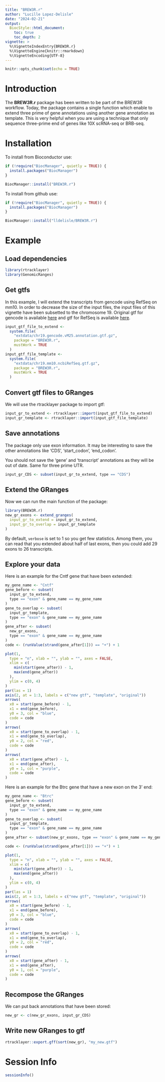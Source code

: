 ```yaml
---
title: "BREW3R.r"
author: "Lucille Lopez-Delisle"
date: "2024-02-21"
output:
  BiocStyle::html_document:
    toc: true
    toc_depth: 2
vignette: >
  %\VignetteIndexEntry{BREW3R.r}
  %\VignetteEngine{knitr::rmarkdown}
  %\VignetteEncoding{UTF-8}
---
```


```r
knitr::opts_chunk$set(echo = TRUE)
```

# Introduction

The **BREW3R.r** package has been written to be part of the BREW3R workflow.
Today, the package contains a single function which enable to extend three prime
of gene annotations using another gene annotation as template.
This is very helpful when you are using a technique that only sequence
three-prime end of genes like 10X scRNA-seq or BRB-seq.

# Installation

To install from Bioconductor use:

```r
if (!require("BiocManager", quietly = TRUE)) {
  install.packages("BiocManager")
}

BiocManager::install("BREW3R.r")
```

To install from github use:

```r
if (!require("BiocManager", quietly = TRUE)) {
  install.packages("BiocManager")
}

BiocManager::install("lldelisle/BREW3R.r")
```

# Example

## Load dependencies

```r
library(rtracklayer)
library(GenomicRanges)
```

## Get gtfs

In this example, I will extend the transcripts from gencode using
RefSeq on mm10. In order to decrease the size of the input files, the input
files of this vignette have been subsetted to the chromosome 19.
Original gtf for gencode is available
[here](https://ftp.ebi.ac.uk/pub/databases/gencode/Gencode_mouse/release_M25/gencode.vM25.annotation.gtf.gz)
and gtf for RefSeq is available
[here](https://hgdownload.soe.ucsc.edu/goldenPath/mm10/bigZips/genes/mm10.ncbiRefSeq.gtf.gz).

```r
input_gtf_file_to_extend <-
  system.file(
    "extdata/chr19.gencode.vM25.annotation.gtf.gz",
    package = "BREW3R.r",
    mustWork = TRUE
  )
input_gtf_file_template <-
  system.file(
    "extdata/chr19.mm10.ncbiRefSeq.gtf.gz",
    package = "BREW3R.r",
    mustWork = TRUE
  )
```

## Convert gtf files to GRanges

We will use the rtracklayer package to import gtf:

```r
input_gr_to_extend <- rtracklayer::import(input_gtf_file_to_extend)
input_gr_template <- rtracklayer::import(input_gtf_file_template)
```

## Save annotations

The package only use exon information.
It may be interesting to save the other annotations like 'CDS',
'start_codon', 'end_codon'.

You should not save the 'gene' and 'transcript' annotations as they will be out
of date. Same for three prime UTR.

```r
input_gr_CDS <- subset(input_gr_to_extend, type == "CDS")
```

## Extend the GRanges

Now we can run the main function of the package:

```r
library(BREW3R.r)
new_gr_exons <- extend_granges(
  input_gr_to_extend = input_gr_to_extend,
  input_gr_to_overlap = input_gr_template
)
```

By default, `verbose` is set to 1 so you get few statistics.
Among them, you can read that you extended about half of last exons,
then you could add 29 exons to 26 transcripts.

## Explore your data

Here is an example for the Cntf gene that have been extended:

```r
my_gene_name <- "Cntf"
gene_before <- subset(
  input_gr_to_extend,
  type == "exon" & gene_name == my_gene_name
)
gene_to_overlap <- subset(
  input_gr_template,
  type == "exon" & gene_name == my_gene_name
)
gene_after <- subset(
  new_gr_exons,
  type == "exon" & gene_name == my_gene_name
)
code <- (runValue(strand(gene_after[1])) == "+") + 1

plot(1,
  type = "n", xlab = "", ylab = "", axes = FALSE,
  xlim = c(
    min(start(gene_after)) - 1,
    max(end(gene_after))
  ),
  ylim = c(0, 4)
)
par(las = 1)
axis(2, at = 1:3, labels = c("new gtf", "template", "original"))
arrows(
  x0 = start(gene_before) - 1,
  x1 = end(gene_before),
  y0 = 3, col = "blue",
  code = code
)
arrows(
  x0 = start(gene_to_overlap) - 1,
  x1 = end(gene_to_overlap),
  y0 = 2, col = "red",
  code = code
)
arrows(
  x0 = start(gene_after) - 1,
  x1 = end(gene_after),
  y0 = 1, col = "purple",
  code = code
)
```

Here is an example for the Btrc gene that have a new exon on the 3' end:

```r
my_gene_name <- "Btrc"
gene_before <- subset(
  input_gr_to_extend,
  type == "exon" & gene_name == my_gene_name
)
gene_to_overlap <- subset(
  input_gr_template,
  type == "exon" & gene_name == my_gene_name
)
gene_after <- subset(new_gr_exons, type == "exon" & gene_name == my_gene_name)

code <- (runValue(strand(gene_after[1])) == "+") + 1

plot(1,
  type = "n", xlab = "", ylab = "", axes = FALSE,
  xlim = c(
    min(start(gene_after)) - 1,
    max(end(gene_after))
  ),
  ylim = c(0, 4)
)
par(las = 1)
axis(2, at = 1:3, labels = c("new gtf", "template", "original"))
arrows(
  x0 = start(gene_before) - 1,
  x1 = end(gene_before),
  y0 = 3, col = "blue",
  code = code
)
arrows(
  x0 = start(gene_to_overlap) - 1,
  x1 = end(gene_to_overlap),
  y0 = 2, col = "red",
  code = code
)
arrows(
  x0 = start(gene_after) - 1,
  x1 = end(gene_after),
  y0 = 1, col = "purple",
  code = code
)
```

## Recompose the GRanges

We can put back annotations that have been stored:

```r
new_gr <- c(new_gr_exons, input_gr_CDS)
```

## Write new GRanges to gtf

```r
rtracklayer::export.gff(sort(new_gr), "my_new.gtf")
```

# Session Info

```r
sessionInfo()
```
